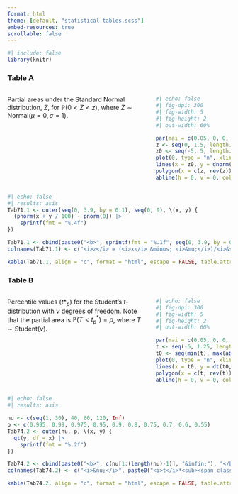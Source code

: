 ```yaml
---
format: html
theme: [default, "statistical-tables.scss"]
embed-resources: true
scrollable: false
---
```


```r
#| include: false
library(knitr)
```

### Table A

:::: {.columns}
::: {.column width="65%"}
Partial areas under the Standard Normal distribution, $Z$, for $\mathbb{P}(0 < Z < z)$, where $Z \sim \text{Normal}(\mu = 0, \sigma = 1)$.
:::
::: {.column width="35%"}
```r
#| echo: false
#| fig-dpi: 300
#| fig-width: 5
#| fig-height: 2
#| out-width: 60%

par(mai = c(0.05, 0, 0, 0))
z <- seq(0, 1.5, length.out = 1000)
z0 <- seq(-5, 5, length.out = 1000)
plot(0, type = "n", xlim = c(-4, 4), ylim = c(0, dnorm(0) * 1.1), axes = FALSE, yaxs = "i", xlab = "", ylab = "")
lines(x = z0, y = dnorm(z0), col = "gray")
polygon(x = c(z, rev(z)), y = c(dnorm(z), rep(0, length(z))), col = "yellow")
abline(h = 0, v = 0, col = "black")
```
:::
::::

```r
#| echo: false
#| results: asis
Tab71.1 <- outer(seq(0, 3.9, by = 0.1), seq(0, 9), \(x, y) {
  (pnorm(x + y / 100) - pnorm(0)) |> 
    sprintf(fmt = "%.4f")
})

Tab71.1 <- cbind(paste0("<b>", sprintf(fmt = "%.1f", seq(0, 3.9, by = 0.1)), "</b>"), Tab71.1)
colnames(Tab71.1) <- c("<i>z</i> = (<i>x</i> &minus; <i>&mu;</i>)/<i>&sigma;</i>", seq(0, 9))

kable(Tab71.1, align = "c", format = "html", escape = FALSE, table.attr = "id=\"BirdTable\"")
```

### Table B

:::: {.columns}
::: {.column width="65%"}
Percentile values (*t*\*~[*p*]{.ch-0}~) for the Student's *t*-distribution with *&nu;* degrees of freedom. Note that the partial area is $\mathbb{P}(T < t^*_p) = p$, where $T \sim \text{Student}(\nu)$.
:::
::: {.column width="35%"}
```r
#| echo: false
#| fig-dpi: 300
#| fig-width: 5
#| fig-height: 2
#| out-width: 60%

par(mai = c(0.05, 0, 0, 0))
t <- seq(-6, 1.25, length.out = 1000)
t0 <- seq(min(t), max(abs(t)), length.out = 1000)
plot(0, type = "n", xlim = c(-4, 4), ylim = c(0, dnorm(0) * 1.1), axes = FALSE, yaxs = "i", xlab = "", ylab = "")
lines(x = t0, y = dt(t0, 25), col = "gray")
polygon(x = c(t, rev(t)), y = c(dt(t, 25), rep(0, length(t))), col = "yellow")
abline(h = 0, v = 0, col = "black")
```
:::
::::

```r
#| echo: false
#| results: asis

nu <- c(seq(1, 30), 40, 60, 120, Inf)
p <- c(0.995, 0.99, 0.975, 0.95, 0.9, 0.8, 0.75, 0.7, 0.6, 0.55)
Tab74.2 <- outer(nu, p, \(x, y) {
  qt(y, df = x) |> 
    sprintf(fmt = "%.2f")
})

Tab74.2 <- cbind(paste0("<b>", c(nu[1:(length(nu)-1)], "&infin;"), "</b>"), Tab74.2)
colnames(Tab74.2) <- c("<i>&nu;</i>", paste0("<i>t</i>*<sub><span class=\"ch-0\">", p, "</span></sub>"))

kable(Tab74.2, align = "c", format = "html", escape = FALSE, table.attr = "id=\"BirdTable\"")
```
